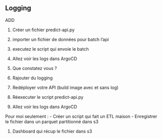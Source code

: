:::{.nonincremental}
:::: {.callout-tip collapse="true" icon=false}
## Logging

ADD 
::::
:::

1. Créer un fichier predict-api.py
2. importer un fichier de données pour batch l'api
3. executez le script qui envoie le batch
4. Allez voir les logs dans ArgoCD
5. Que constatez vous ?

1. Rajouter du logging
2. Redéployer votre API (build image avec et sans log)
2. Réexecuter le script predict-api.py
3. Allez voir les logs dans ArgoCD

Pour moi seulement : 
- Créer un script qui fait un ETL maison
- Enregistrer le fichier dans un parquet partitionné dans s3


1. Dashboard qui récup le fichier dans s3